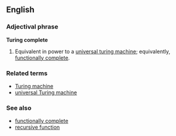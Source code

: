 ==English==

===Adjectival phrase===
'''Turing complete'''

# {{comptheory}} Equivalent in power to a [[universal turing machine]]; equivalently, [[functionally complete]].

===Related terms===
*[[Turing machine]]
*[[universal Turing machine]]

===See also===
*[[functionally complete]]
*[[recursive function]]